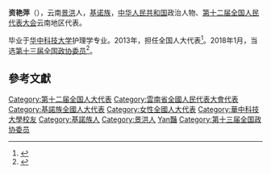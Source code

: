 '''资艳萍'''（{{bd|1976年||}}），云南[[景洪|景洪]]人，[[基诺族|基诺族]]，[[中华人民共和国|中华人民共和国]]政治人物、[[第十二届全国人民代表大会|第十二届全国人民代表大会]]云南地区代表。

毕业于[[华中科技大学|华中科技大学]]护理学专业。2013年，担任全国人大代表<ref>{{cite news|title=全国人大代表信息-资艳萍|url=http://210.82.31.1:8084/delegate/viewDelegate.action?dbid=122402|accessdate=2013-04-05|newspaper=全国人大网|archive-url=https://web.archive.org/web/20160305235159/http://www.npc.gov.cn/delegate/viewDelegate.action?dbid=122402|archive-date=2016-03-05|dead-url=yes}}</ref>。2018年1月，当选[[中国人民政治协商会议第十三届全国委员会委员名单|第十三届全国政协委员]]<ref>{{Cite web|url=http://sports.163.com/18/0126/06/D92BRKK400051C89.html|title=中国人民政治协商会议第十三届全国委员会委员名单|accessdate=2018-01-26|last=|work=网易|archive-url=https://web.archive.org/web/20180127143232/http://sports.163.com/18/0126/06/D92BRKK400051C89.html|archive-date=2018-01-27|dead-url=yes}}</ref>。

==參考文獻==
{{reflist}}

{{DEFAULTSORT:Zi資}}
[[Category:第十二届全国人大代表|Category:第十二届全国人大代表]]
[[Category:雲南省全國人民代表大會代表|Category:雲南省全國人民代表大會代表]]
[[Category:基諾族全國人大代表|Category:基諾族全國人大代表]]
[[Category:女性全國人大代表|Category:女性全國人大代表]]
[[Category:華中科技大學校友|Category:華中科技大學校友]]
[[Category:基諾族人|Category:基諾族人]]
[[Category:景洪人|Category:景洪人]]
[[Category:資姓|Yan豔]]
[[Category:第十三届全国政协委员|Category:第十三届全国政协委员]]


{{中国政治人物小作品}}